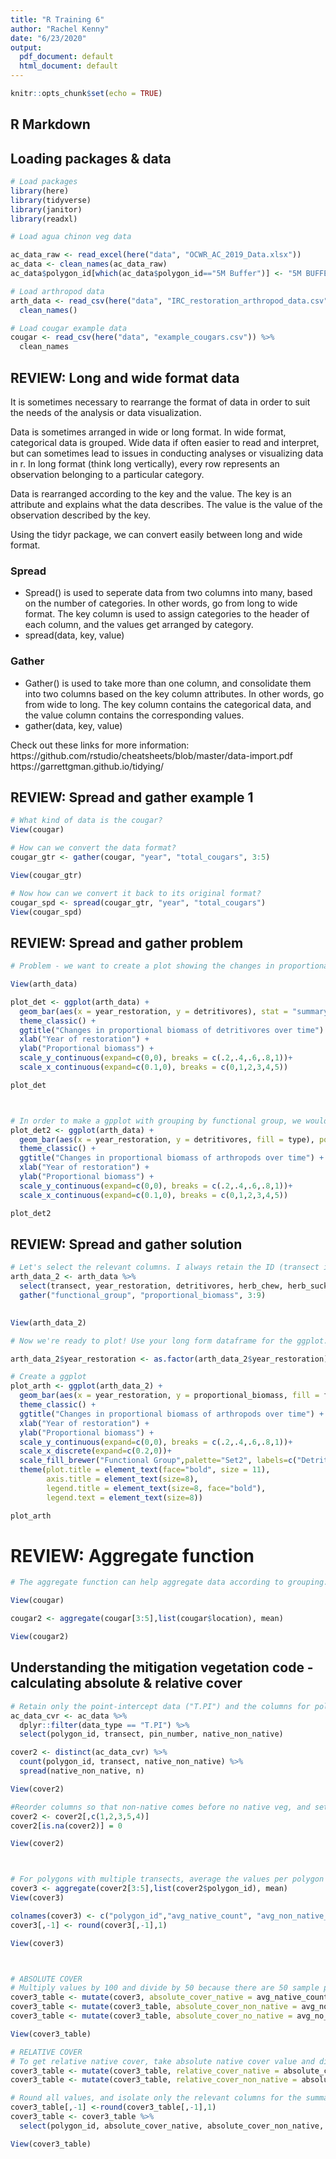 ```yaml
---
title: "R Training 6"
author: "Rachel Kenny"
date: "6/23/2020"
output:
  pdf_document: default
  html_document: default
---
```


```r
knitr::opts_chunk$set(echo = TRUE)
```

## R Markdown

## Loading packages & data
```r

# Load packages
library(here)
library(tidyverse)
library(janitor)
library(readxl)

# Load agua chinon veg data

ac_data_raw <- read_excel(here("data", "OCWR_AC_2019_Data.xlsx"))
ac_data <- clean_names(ac_data_raw)
ac_data$polygon_id[which(ac_data$polygon_id=="5M Buffer")] <- "5M BUFFER"

# Load arthropod data
arth_data <- read_csv(here("data", "IRC_restoration_arthropod_data.csv")) %>% 
  clean_names()

# Load cougar example data
cougar <- read_csv(here("data", "example_cougars.csv")) %>% 
  clean_names

```

## REVIEW: Long and wide format data
It is sometimes necessary to rearrange the format of data in order to suit the needs of the analysis or data visualization.

Data is sometimes arranged in wide or long format. In wide format, categorical data is grouped. Wide data if often easier to read and interpret, but can sometimes lead to issues in conducting analyses or visualizing data in r. In long format (think long vertically), every row represents an observation belonging to a particular category.

Data is rearranged according to the key and the value. The key is an attribute and explains what the data describes. The value is the value of the observation described by the key.

Using the tidyr package, we can convert easily between long and wide format.

### Spread
+ Spread() is used to seperate data from two columns into many, based on the number of categories. In other words, go from long to wide format. The key column is used to assign categories to the header of each column, and the values get arranged by category.
+ spread(data, key, value)

### Gather
+ Gather() is used to take more than one column, and consolidate them into two columns based on the key column attributes. In other words, go from wide to long. The key column contains the categorical data, and the value column contains the corresponding values.
+ gather(data, key, value)


Check out these links for more information:
https://github.com/rstudio/cheatsheets/blob/master/data-import.pdf
https://garrettgman.github.io/tidying/



## REVIEW: Spread and gather example 1
```r

# What kind of data is the cougar?
View(cougar)

# How can we convert the data format?
cougar_gtr <- gather(cougar, "year", "total_cougars", 3:5)

View(cougar_gtr)

# Now how can we convert it back to its original format?
cougar_spd <- spread(cougar_gtr, "year", "total_cougars")
View(cougar_spd)

```


## REVIEW: Spread and gather problem
```r
# Problem - we want to create a plot showing the changes in proportional biomass of various functional groups over time, but our data is not set up in a way that is conducive to making that plot.

View(arth_data)

plot_det <- ggplot(arth_data) + 
  geom_bar(aes(x = year_restoration, y = detritivores), stat = "summary", fun.y = "mean") +
  theme_classic() +
  ggtitle("Changes in proportional biomass of detritivores over time") +
  xlab("Year of restoration") +
  ylab("Proportional biomass") +
  scale_y_continuous(expand=c(0,0), breaks = c(.2,.4,.6,.8,1))+
  scale_x_continuous(expand=c(0.1,0), breaks = c(0,1,2,3,4,5))

plot_det



# In order to make a gpplot with grouping by functional group, we would need one column with all the values, and one column with the category. In this example, the category is habitat type and the value is the proportional biomass of detritivores
plot_det2 <- ggplot(arth_data) + 
  geom_bar(aes(x = year_restoration, y = detritivores, fill = type), position = "fill", stat = "summary", fun = "mean") +
  theme_classic() +
  ggtitle("Changes in proportional biomass of arthropods over time") +
  xlab("Year of restoration") +
  ylab("Proportional biomass") +
  scale_y_continuous(expand=c(0,0), breaks = c(.2,.4,.6,.8,1))+
  scale_x_continuous(expand=c(0.1,0), breaks = c(0,1,2,3,4,5))

plot_det2

```

## REVIEW: Spread and gather solution
```r

# Let's select the relevant columns. I always retain the ID (transect in this case) and then we want to retain year of restoration, and the functional group values. Next we use the gather function to switch this from wide to long form data
arth_data_2 <- arth_data %>% 
  select(transect, year_restoration, detritivores, herb_chew, herb_suck, parasitoid, pollinator, predator, scavenger) %>% 
  gather("functional_group", "proportional_biomass", 3:9)
  

View(arth_data_2)

# Now we're ready to plot! Use your long form dataframe for the ggplot. Note, we want to treat restoration year as a factor, so we can have the graph aligned so that years 0, 1, 3, and 5 are equidistant, rather than how they were oddly spaced in the previous example. This will make it easier to make comparisons between groups.

arth_data_2$year_restoration <- as.factor(arth_data_2$year_restoration)

# Create a ggplot
plot_arth <- ggplot(arth_data_2) + 
  geom_bar(aes(x = year_restoration, y = proportional_biomass, fill = functional_group), position = "fill", stat = "summary", fun = "mean") +
  theme_classic() +
  ggtitle("Changes in proportional biomass of arthropods over time") +
  xlab("Year of restoration") +
  ylab("Proportional biomass") +
  scale_y_continuous(expand=c(0,0), breaks = c(.2,.4,.6,.8,1))+
  scale_x_discrete(expand=c(0.2,0))+
  scale_fill_brewer("Functional Group",palette="Set2", labels=c("Detritivore", "Herbivore (chewing)", "Herbivore (sucking)", "Parasitoid", "Pollinator", "Predator", "Scavenger")) +
  theme(plot.title = element_text(face="bold", size = 11),
        axis.title = element_text(size=8),
        legend.title = element_text(size=8, face="bold"),
        legend.text = element_text(size=8))

plot_arth

```


# REVIEW: Aggregate function
```r

# The aggregate function can help aggregate data according to grouping. In the example below, we want to know the average number of cougars seen at each location, regardless of camera A or B.

View(cougar)

cougar2 <- aggregate(cougar[3:5],list(cougar$location), mean)

View(cougar2)

```



## Understanding the mitigation vegetation code - calculating absolute & relative cover
```r

# Retain only the point-intercept data ("T.PI") and the columns for polygon ID, transect, pin number, and native/non-native.
ac_data_cvr <- ac_data %>% 
  dplyr::filter(data_type == "T.PI") %>% 
  select(polygon_id, transect, pin_number, native_non_native) 

cover2 <- distinct(ac_data_cvr) %>% 
  count(polygon_id, transect, native_non_native) %>% 
  spread(native_non_native, n)

View(cover2)

#Reorder columns so that non-native comes before no native veg, and set any NA values equal to zero
cover2 <- cover2[,c(1,2,3,5,4)]
cover2[is.na(cover2)] = 0

View(cover2)



# For polygons with multiple transects, average the values per polygon id, and then round all numbers
cover3 <- aggregate(cover2[3:5],list(cover2$polygon_id), mean)
View(cover3)

colnames(cover3) <- c("polygon_id","avg_native_count", "avg_non_native_count", "avg_no_native_count")
cover3[,-1] <- round(cover3[,-1],1)

View(cover3)



# ABSOLUTE COVER
# Multiply values by 100 and divide by 50 because there are 50 sample points (pins) per transect
cover3_table <- mutate(cover3, absolute_cover_native = avg_native_count*100/50) 
cover3_table <- mutate(cover3_table, absolute_cover_non_native = avg_non_native_count*100/50) 
cover3_table <- mutate(cover3_table, absolute_cover_no_native = avg_no_native_count*100/50)

View(cover3_table)

# RELATIVE COVER
# To get relative native cover, take absolute native cover value and divide by absolute value native + absolute value non native, then multiply by 100. To get relative non-native cover, take absolute non-native cover value and divide by absolute value native + absolute value non native, then multiply by 100. 
cover3_table <- mutate(cover3_table, relative_cover_native = absolute_cover_native*100/(absolute_cover_native + absolute_cover_non_native))
cover3_table <- mutate(cover3_table, relative_cover_non_native = absolute_cover_non_native*100/(absolute_cover_native + absolute_cover_non_native))

# Round all values, and isolate only the relevant columns for the summary tables
cover3_table[,-1] <-round(cover3_table[,-1],1)
cover3_table <- cover3_table %>% 
  select(polygon_id, absolute_cover_native, absolute_cover_non_native, absolute_cover_no_native, relative_cover_native, relative_cover_non_native)

View(cover3_table)


```


